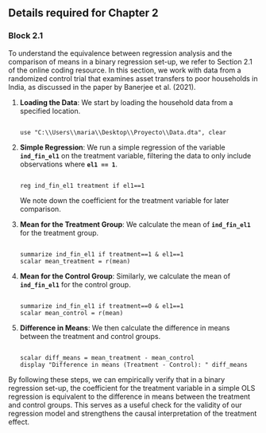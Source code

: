 ## Details required for Chapter 2

### Block 2.1

To understand the equivalence between regression analysis and the comparison of means in a binary regression set-up, we refer to Section 2.1 of the online coding resource. In this section, we work with data from a randomized control trial that examines asset transfers to poor households in India, as discussed in the paper by Banerjee et al. (2021).

1. **Loading the Data**: We start by loading the household data from a specified location.
    
    ```
    
    use "C:\\Users\\maria\\Desktop\\Proyecto\\Data.dta", clear
    
    ```
    
2. **Simple Regression**: We run a simple regression of the variable **`ind_fin_el1`** on the treatment variable, filtering the data to only include observations where **`el1 == 1`**.
    
    ```
    
    reg ind_fin_el1 treatment if el1==1
    
    ```
    
    We note down the coefficient for the treatment variable for later comparison.
    
3. **Mean for the Treatment Group**: We calculate the mean of **`ind_fin_el1`** for the treatment group.
    
    ```
    
    summarize ind_fin_el1 if treatment==1 & el1==1
    scalar mean_treatment = r(mean)
    
    ```
    
4. **Mean for the Control Group**: Similarly, we calculate the mean of **`ind_fin_el1`** for the control group.
    
    ```
    
    summarize ind_fin_el1 if treatment==0 & el1==1
    scalar mean_control = r(mean)
    
    ```
    
5. **Difference in Means**: We then calculate the difference in means between the treatment and control groups.
    
    ```
    
    scalar diff_means = mean_treatment - mean_control
    display "Difference in means (Treatment - Control): " diff_means
    
    ```
    

By following these steps, we can empirically verify that in a binary regression set-up, the coefficient for the treatment variable in a simple OLS regression is equivalent to the difference in means between the treatment and control groups. This serves as a useful check for the validity of our regression model and strengthens the causal interpretation of the treatment effect.
